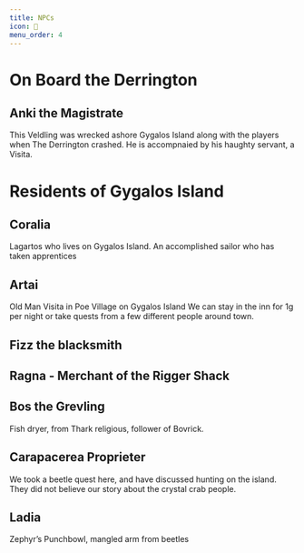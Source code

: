 ```yaml
---
title: NPCs
icon: 🎠
menu_order: 4
---
```


# On Board the Derrington

## Anki the Magistrate

This Veldling was wrecked ashore Gygalos Island along with the players when The Derrington crashed.
He is accompnaied by his haughty servant, a Visita.

# Residents of Gygalos Island

## Coralia

Lagartos who lives on Gygalos Island.
An accomplished sailor who has taken apprentices

## Artai

Old Man Visita in Poe Village on Gygalos Island
We can stay in the inn for 1g per night or take quests from a few different people around town.

## Fizz the blacksmith

## Ragna - Merchant of the Rigger Shack

## Bos the Grevling

Fish dryer, from Thark religious, follower of Bovrick.

## Carapacerea Proprieter

We took a beetle quest here, and have discussed hunting on the island. They did not believe our
story about the crystal crab people.

## Ladia

Zephyr’s Punchbowl, mangled arm from beetles
